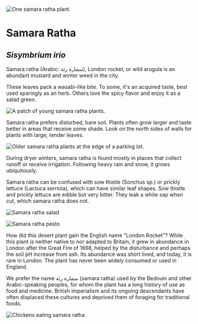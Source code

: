 ![One samara ratha plant.](/assets/sisybrium/img/wild.jpg)

# Samara Ratha

## _Sisymbrium irio_

Samara ratha (Arabic: سمارة رثة), London rocket, or wild arugula is an abundant mustard and winter weed in the city.

These leaves pack a wasabi-like bite. To some, it's an acquired taste, best used sparingly as an herb. Others love the spicy flavor and enjoy it as a salad green.

![A patch of young samara ratha plants.](/assets/sisybrium/img/young.jpg "Young samara ratha plants")

Samara ratha prefers disturbed, bare soil. Plants often grow larger and taste better in areas that receive some shade. Look on the north sides of walls for plants with large, tender leaves.

![Older samara ratha plants at the edge of a parking lot.](/assets/sisybrium/img/plant.jpg "Older plants are still edible, but more spicy. Note the small yellow flowers starting to emerge.")

During dryer winters, samara ratha is found mostly in places that collect runoff or receive irrigation. Following heavy rain and snow, it grows ubiquitously.

Samara ratha can be confused with sow thistle (Sonchus sp.) or prickly lettuce (Lactuca serriola), which can have similar leaf shapes. Sow thistle and prickly lettuce are edible but very bitter. They leak a white sap when cut, which samara ratha does not.

![Samara ratha salad](/assets/sisybrium/img/prep.jpg "Rinse, wash, and salad!")

![Samara ratha pesto](/assets/sisybrium/img/pesto.jpg "Use in place of basil for a spicy twist on pesto.")

How did this desert plant gain the English name "London Rocket"? While this plant is neither native to nor adapted to Britain, it grew in abundance in London after the Great Fire of 1666, helped by the disturbance and perhaps the soil pH increase from ash. Its abundance was short lived, and today, it is rare in London. The plant has never been widely consumed or used in England.

We prefer the name سمارة رثة (samara ratha) used by the Bedouin and other Arabic-speaking peoples, for whom the plant has a long history of use as food and medicine. British imperialism and its ongoing descendants have often displaced these cultures and deprived them of foraging for traditional foods.

![Chickens eating samara ratha](/assets/sisybrium/img/chickens.jpg "Chicks dig samara ratha")
